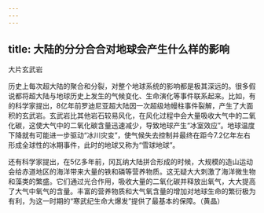 ```yaml
---
---
---
```

title: 大陆的分分合合对地球会产生什么样的影响
---




大片玄武岩



历史上每次超大陆的聚合和分裂，对整个地球系统的影响都是极其深远的。很多假说都将超大陆与地球历史上发生的气候变化、生命演化等事件联系起来。比如，有的科学家提出，8亿年前罗迪尼亚超大陆因一次超级地幔柱事件裂解，产生了大面积的玄武岩。玄武岩比其他岩石较易风化，在风化过程中会大量吸收大气中的二氧化碳，这使大气中的二氧化碳含量迅速减少，导致地球产生“冰室效应”。地球温度下降就有可能进一步驱动“冰川灾变”，使气候失去控制并最终在距今7.2亿年左右形成全球性的冰期事件，此时的地球又称为“雪球地球”。

还有科学家提出，在5亿多年前，冈瓦纳大陆拼合形成的时候，大规模的造山运动会给赤道地区的海洋带来大量的铁和磷等营养物质。这无疑大大刺激了海洋微生物和藻类的繁盛。它们通过光合作用，吸收大量的二氧化碳并释放出氧气，大大提高了大气中氧气的含量。丰富的营养物质和大气氧含量的增加对地球生命的繁衍极为有利，为这一时期的“寒武纪生命大爆发”提供了最基本的保障。（黄晶）